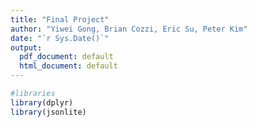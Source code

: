 ```yaml
---
title: "Final Project"
author: "Yiwei Gong, Brian Cozzi, Eric Su, Peter Kim"
date: "`r Sys.Date()`"
output:
  pdf_document: default
  html_document: default
---
```


```r
#libraries
library(dplyr)
library(jsonlite)
```


